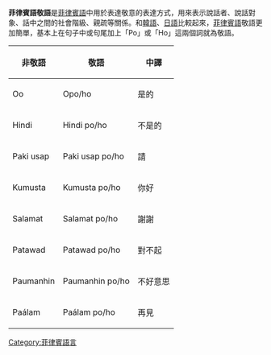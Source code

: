 {{Unreferenced|time=2021-04-17T01:33:28+00:00}}
'''菲律賓語敬語'''是[[菲律賓語|菲律賓語]]中用於表達敬意的表達方式，用來表示說話者、說話對象、話中之間的社會階級、親疏等關係。和[[朝鮮語|韓語]]、[[日语|日語]]比較起來，[[菲律賓語|菲律賓語]]敬語更加簡單，基本上在句子中或句尾加上「Po」或「Ho」這兩個詞就為敬語。
{| class="wikitable"
|+
!非敬語
!敬語
!中譯
|-
|Oo
|Opo/ho
|是的
|-
|Hindi
|Hindi po/ho
|不是的
|-
|Paki usap 
|Paki usap po/ho
|請
|-
|Kumusta
|Kumusta po/ho
|你好
|-
|Salamat 
|Salamat po/ho
|謝謝
|-
|Patawad
|Patawad po/ho
|對不起
|-
|Paumanhin
|Paumanhin po/ho
|不好意思
|-
|Paálam
|Paálam  po/ho
|再見
|}

[[Category:菲律賓語言|Category:菲律賓語言]]